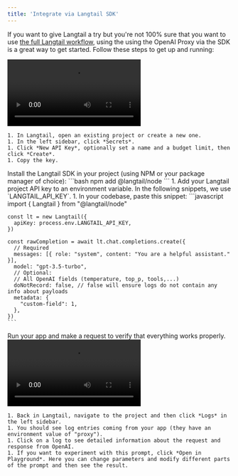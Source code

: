 ```yaml
---
title: 'Integrate via Langtail SDK'
---
```



If you want to give Langtail a try but you're not 100% sure that you want to use [the full Langtail workflow](/getting-started/quickstart), using the using the OpenAI Proxy via the SDK is a great way to get started. Follow these steps to get up and running:

<Steps>
  <Step title="Generate a project API key">
    <video
      controls
      className="w-full aspect-video"
      src="/images/proxy/create-api-key.mp4"
    ></video>

    1. In Langtail, open an existing project or create a new one.
    1. In the left sidebar, click *Secrets*.
    1. Click *New API Key*, optionally set a name and a budget limit, then click *Create*.
    1. Copy the key.
  </Step>
  <Step title="Install the SDK">
    Install the Langtail SDK in your project (using NPM or your package manager of choice):
    ```bash
    npm add @langtail/node
    ```
  </Step>
  <Step title="Modify your code to use the SDK">
    1. Add your Langtail project API key to an environment variable. In the following snippets, we use `LANGTAIL_API_KEY`.
    1. In your codebase, paste this snippet:
    ```javascript
    import { Langtail } from "@langtail/node"

    const lt = new Langtail({
      apiKey: process.env.LANGTAIL_API_KEY,
    })

    const rawCompletion = await lt.chat.completions.create({
      // Required
      messages: [{ role: "system", content: "You are a helpful assistant." }],
      model: "gpt-3.5-turbo",
      // Optional:
      // All OpenAI fields (temperature, top_p, tools,...)
      doNotRecord: false, // false will ensure logs do not contain any info about payloads
      metadata: {
        "custom-field": 1,
      },
    })
    ```
  </Step>
  <Step title="Test it out">
    Run your app and make a request to verify that everything works properly.
  </Step>
  <Step title="Observe metrics and logs">
  <video
      controls
      className="w-full aspect-video"
      src="/images/proxy/view-logs.mp4"
    ></video>

    1. Back in Langtail, navigate to the project and then click *Logs* in the left sidebar.
    1. You should see log entries coming from your app (they have an environment value of "proxy").
    1. Click on a log to see detailed information about the request and response from OpenAI.
    1. If you want to experiment with this prompt, click *Open in Playground*. Here you can change parameters and modify different parts of the prompt and then see the result.
  </Step>
</Steps>
